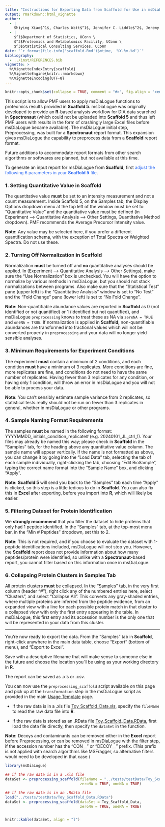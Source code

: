 ```yaml
---
title: "Instructions for Exporting Data from Scaffold for Use in msDiaLogue Analysis"
output: rmarkdown::html_vignette
author: 
  - |
    Shiying Xiao$^1$, Charles Watt$^1$, Jennifer C. Liddle$^2$, Jeremy L. Balsbaugh$^2$, Timothy E. Moore$^3$
  - |
    $^1$Department of Statistics, UConn \
    $^2$Proteomics and Metabolomics Facility, UConn \
    $^3$Statistical Consulting Services, UConn
date: "`r format(file.info('scaffold.Rmd')$mtime, '%Y-%m-%d')`"
bibliography:
  - ../inst/REFERENCES.bib
vignette: >
  %\VignetteIndexEntry{scaffold}
  %\VignetteEngine{knitr::rmarkdown}
  %\VignetteEncoding{UTF-8}
---
```


```r
knitr::opts_chunk$set(collapse = TRUE, comment = "#>", fig.align = "center")
```


This script is to allow PMF users to apply msDiaLogue functions to proteomics
results provided in **Scaffold 5**. msDiaLogue was originally developed to
provide an **R**-based analysis workflow for DIA data searched in **Spectronaut**
(which could not be uploaded into **Scaffold 5** and thus left PMF users with
results in the form of crashingly large Excel files before msDiaLogue became
available). The msDiaLogue initial step, Preprocessing, was built for a
**Spectronaut** report format. This expansion gives msDiaLogue the capability to
preprocess data from a **Scaffold** report format.


Future additions to accommodate report formats from other search algorithms or
softwares are planned, but not available at this time.


To generate an input report for msDiaLogue from **Scaffold**, first
<span style="color:rgb(49,108,244);">
adjust the following 6 parameters in your **Scaffold 5** file</span>.


### 1. Setting Quantitative Value in Scaffold


The quantitative value **must** be set to an intensity measurement and not a
count measurement. Inside Scaffold 5, on the Samples tab, the Display Options
dropdown menu at the top left of the window must be set to "Quantitative Value"
and the quantitative value must be defined (in Experiment --> Quantitative
Analysis --> Other Settings, Quantitative Method dropdown). PMF recommends the
Average Precursor Intensity value.


<div class="note">
**Note:** Any value may be selected here, if you prefer a different
quantification schema, with the exception of Total Spectra or Weighted Spectra.
Do not use these. </div>


### 2. Turning Off Normalization in Scaffold


Normalization **must** be turned off and **no** quantitative analyses should be
applied. In (Experiment --> Quantitative Analysis
--> Other Settings), make sure the "Use Normalization" box is unchecked. You
will have the option to normalize by various methods in msDiaLogue, but you
should not stack normalizations between programs. Also make sure that the
"Statistical Test" pane (upper left) is the "Quantitative Analysis" window is
set to "No Test" and the "Fold Change" pane (lower left) is set to
"No Fold Change".


<div class="note">
**Note:** Non-quantifiable abundance values are reported in **Scaffold** as 0
(not identified or not quantified) or 1 (identified but not quantified), and
msDiaLogue `preprocessing` knows to treat these as NA via `zeroNA = TRUE` and
`oneNA = TRUE`. If normalization is applied in **Scaffold**, non-quantifiable
abundances are transformed into fractional values which will not be converted
properly in `preprocessing` and your data will no longer yield sensible analyses. </div>


### 3. Minimum Requirements for Experiment Conditions


The experiment **must** contain a minimum of 2 conditions, and each condition
**must** have a minimum of 3 replicates. More conditions are fine, more
replicates are fine, and conditions do not need to have the same number of
replicates. Having fewer than 3 replicates for any condition, or having only 1
condition, will throw an error in msDiaLogue and you will not be able to process
your data.


<div class="note">
**Note:** You can't sensibly estimate sample variance from 2 replicates, so
statistical tests really should not be run on fewer than 3 replicates in general,
whether in msDiaLogue or other programs. </div>


### 4. Sample Naming Format Requirements


The samples **must** be named in the following format:
YYYYMMDD_initials_condition_replicate# (e.g. 20240101_JL_ctrl_1). Your files may
already be named this way; please check in **Scaffold** in the "Samples" tab,
for the heading above any quantitative value column. The sample name will appear
vertically. If the name is not formatted as above, you can change it by going
into the "Load Data" tab, selecting the tab of each sample individually,
right-clicking the tab, choosing "Edit BioSample", typing the correct name
format into the "Sample Name" box, and clicking "Apply".


<div class="note">
**Note:** **Scaffold 5** will send you back to the "Samples" tab each time
"Apply" is clicked, so this step is a little tedious to do in **Scaffold**. You
can also fix this in **Excel** after exporting, before you import into **R**,
which will likely be easier. </div>


### 5. Filtering Dataset for Protein Identification


We **strongly recommend** that you filter the dataset to hide proteins that only
had 1 peptide identified. In the "Samples" tab, at the top-most menu bar, in the
"Min # Peptides" dropdown, set this to 2.


<div class="note">
**Note:** This is not required, and if you choose to evaluate the dataset with
1-peptide identifications included, msDiaLogue will not stop you. However, the
**Scaffold** report does not provide information about how many peptides/protein
were identified, so unlike with a **Spectronaut**-based report, you cannot
filter based on this information once in msDiaLogue. </div>


### 6. Collapsing Protein Clusters in Samples Tab


All protein clusters **must** be collapsed. In the "Samples" tab, in the very
first column (header "#"), right click any of the numbered entries here, select
"Clusters", and select "Collapse All". This converts any gray-shaded entries,
where multiple proteins are inferred from the peptide evidence, from an expanded
view with a line for each possible protein match in that cluster to a collapsed
view with only the first entry appearing in the table. In msDiaLogue, this first
entry and its accession number is the only one that will be represented in your
data from this cluster.


<hr>


You're now ready to export the data. From the "Samples" tab in **Scaffold**,
right-click anywhere in the main data table, choose "Export" (bottom of menu),
and "Export to Excel".


Save with a descriptive filename that will make sense to someone else in the
future and choose the location you'll be using as your working directory in **R**.


The report can be saved as .xls or .csv.


You can now use the `preprocessing_scaffold` script available on this page and
pick up at the `transformation` step in the msDiaLogue script as provided in the
main [Usage Template](https://uconn-scs.github.io/msDiaLogue/articles/usage_template.html) page.


+ If the raw data is in a .xls file
[Toy_Scaffold_Data.xls](https://github.com/uconn-scs/msDiaLogue/blob/main/tests/testData/Toy_Scaffold_Data.xls),
specify the `fileName` to read the raw data file into **R**.

+ If the raw data is stored as an .RData file
[Toy_Scaffold_Data.RData](https://github.com/uconn-scs/msDiaLogue/blob/main/tests/testData/Toy_Scaffold_Data.RData),
first load the data file directly, then specify the `dataSet` in the function.


<div class="note">
**Note:** Decoys and contaminants can be removed either in the **Excel** report
before Preprocessing, or can be removed in msDiaLogue with the filter step, if
the accession number has the "CON__" or "DECOY__" prefix. (This prefix is not
applied with search algorithms like MSFragger, so alternative filters would need
to be developed in that case.) </div>


```r
library(msDiaLogue)
```


```r
## if the raw data is in a .xls file
dataSet <- preprocessing_scaffold(fileName = "../tests/testData/Toy_Scaffold_Data.xls",
                                  zeroNA = TRUE, oneNA = TRUE)
```


```r
## if the raw data is in an .Rdata file
load("../tests/testData/Toy_Scaffold_Data.RData")
dataSet <- preprocessing_scaffold(dataSet = Toy_Scaffold_Data,
                                  zeroNA = TRUE, oneNA = TRUE)
```


<div style="overflow-x: auto;">
```r
knitr::kable(dataSet, align = "l")
```
</div>

